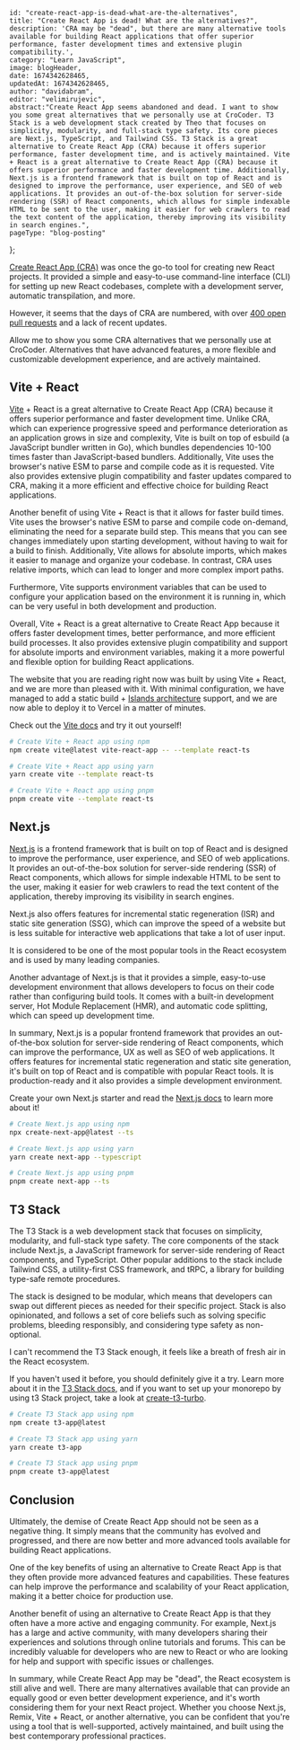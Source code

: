 
    id: "create-react-app-is-dead-what-are-the-alternatives",
    title: "Create React App is dead! What are the alternatives?",
    description: 'CRA may be "dead", but there are many alternative tools available for building React applications that offer superior performance, faster development times and extensive plugin compatibility.',
    category: "Learn JavaScript",
    image: blogHeader,
    date: 1674342628465,
    updatedAt: 1674342628465,
    author: "davidabram",
    editor: "velimirujevic",
    abstract:"Create React App seems abandoned and dead. I want to show you some great alternatives that we personally use at CroCoder. T3 Stack is a web development stack created by Theo that focuses on simplicity, modularity, and full-stack type safety. Its core pieces are Next.js, TypeScript, and Tailwind CSS. T3 Stack is a great alternative to Create React App (CRA) because it offers superior performance, faster development time, and is actively maintained. Vite + React is a great alternative to Create React App (CRA) because it offers superior performance and faster development time. Additionally, Next.js is a frontend framework that is built on top of React and is designed to improve the performance, user experience, and SEO of web applications. It provides an out-of-the-box solution for server-side rendering (SSR) of React components, which allows for simple indexable HTML to be sent to the user, making it easier for web crawlers to read the text content of the application, thereby improving its visibility in search engines.",
    pageType: "blog-posting"
};



[Create React App (CRA)](https://github.com/facebook/create-react-app) was once the go-to tool for creating new React projects. It provided a simple and easy-to-use command-line interface (CLI) for setting up new React codebases, complete with a development server, automatic transpilation, and more. 

However, it seems that the days of CRA are numbered, with over [400 open pull requests](https://github.com/facebook/create-react-app/pulls) and a lack of recent updates. 

Allow me to show you some CRA alternatives that we personally use at CroCoder. Alternatives that have advanced features, a more flexible and customizable development experience, and are actively maintained.

<ContentTable tocData={props.toc} />


## Vite + React

[Vite](https://vitejs.dev/) + React is a great alternative to Create React App (CRA) because it offers superior performance and faster development time. Unlike CRA, which can experience progressive speed and performance deterioration as an application grows in size and complexity, Vite is built on top of esbuild (a JavaScript bundler written in Go), which bundles dependencies 10-100 times faster than JavaScript-based bundlers. Additionally, Vite uses the browser's native ESM to parse and compile code as it is requested. Vite also provides extensive plugin compatibility and faster updates compared to CRA, making it a more efficient and effective choice for building React applications.

Another benefit of using Vite + React is that it allows for faster build times. Vite uses the browser's native ESM to parse and compile code on-demand, eliminating the need for a separate build step. This means that you can see changes immediately upon starting development, without having to wait for a build to finish. Additionally, Vite allows for absolute imports, which makes it easier to manage and organize your codebase. In contrast, CRA uses relative imports, which can lead to longer and more complex import paths.

Furthermore, Vite supports environment variables that can be used to configure your application based on the environment it is running in, which can be very useful in both development and production.

Overall, Vite + React is a great alternative to Create React App because it offers faster development times, better performance, and more efficient build processes. It also provides extensive plugin compatibility and support for absolute imports and environment variables, making it a more powerful and flexible option for building React applications.

The website that you are reading right now was built by using Vite + React, and we are more than pleased with it. With minimal configuration, we have managed to add a static build + [Islands architecture](https://www.patterns.dev/posts/islands-architecture/) support, and we are now able to deploy it to Vercel in a matter of minutes. 

Check out the [Vite docs](https://vitejs.dev/guide/#scaffolding-your-first-vite-project) and try it out yourself!

```bash
# Create Vite + React app using npm
npm create vite@latest vite-react-app -- --template react-ts

# Create Vite + React app using yarn
yarn create vite --template react-ts

# Create Vite + React app using pnpm
pnpm create vite --template react-ts
```


## Next.js

[Next.js](https://nextjs.org/) is a frontend framework that is built on top of React and is designed to improve the performance, user experience, and SEO of web applications. It provides an out-of-the-box solution for server-side rendering (SSR) of React components, which allows for simple indexable HTML to be sent to the user, making it easier for web crawlers to read the text content of the application, thereby improving its visibility in search engines. 

Next.js also offers features for incremental static regeneration (ISR) and static site generation (SSG), which can improve the speed of a website but is less suitable for interactive web applications that take a lot of user input. 

It is considered to be one of the most popular tools in the React ecosystem and is used by many leading companies.

Another advantage of Next.js is that it provides a simple, easy-to-use development environment that allows developers to focus on their code rather than configuring build tools. It comes with a built-in development server, Hot Module Replacement (HMR), and automatic code splitting, which can speed up development time.

In summary, Next.js is a popular frontend framework that provides an out-of-the-box solution for server-side rendering of React components, which can improve the performance, UX as well as SEO of web applications. It offers features for incremental static regeneration and static site generation, it's built on top of React and is compatible with popular React tools. It is production-ready and it also provides a simple development environment.

Create your own Next.js starter and read the [Next.js docs](https://nextjs.org/docs/getting-started) to learn more about it!

```bash
# Create Next.js app using npm
npx create-next-app@latest --ts

# Create Next.js app using yarn
yarn create next-app --typescript

# Create Next.js app using pnpm
pnpm create next-app --ts
```

## T3 Stack 

The T3 Stack is a web development stack that focuses on simplicity, modularity, and full-stack type safety. The core components of the stack include Next.js, a JavaScript framework for server-side rendering of React components, and TypeScript. Other popular additions to the stack include Tailwind CSS, a utility-first CSS framework, and tRPC, a library for building type-safe remote procedures. 

The stack is designed to be modular, which means that developers can swap out different pieces as needed for their specific project. Stack is also opinionated, and follows a set of core beliefs such as solving specific problems, bleeding responsibly, and considering type safety as non-optional.

I can't recommend the T3 Stack enough, it feels like a breath of fresh air in the React ecosystem.

If you haven't used it before, you should definitely give it a try. Learn more about it in the [T3 Stack docs](https://t3.gg/docs/stack/introduction), and if you want to set up your monorepo by using t3 Stack project, take a look at [create-t3-turbo](https://github.com/t3-oss/create-t3-turbo).

```bash
# Create T3 Stack app using npm
npm create t3-app@latest

# Create T3 Stack app using yarn
yarn create t3-app

# Create T3 Stack app using pnpm
pnpm create t3-app@latest
```

## Conclusion

Ultimately, the demise of Create React App should not be seen as a negative thing. It simply means that the community has evolved and progressed, and there are now better and more advanced tools available for building React applications.

One of the key benefits of using an alternative to Create React App is that they often provide more advanced features and capabilities. These features can help improve the performance and scalability of your React application, making it a better choice for production use.

Another benefit of using an alternative to Create React App is that they often have a more active and engaging community. For example, Next.js has a large and active community, with many developers sharing their experiences and solutions through online tutorials and forums. This can be incredibly valuable for developers who are new to React or who are looking for help and support with specific issues or challenges.

In summary, while Create React App may be "dead", the React ecosystem is still alive and well. There are many alternatives available that can provide an equally good or even better development experience, and it's worth considering them for your next React project. Whether you choose Next.js, Remix, Vite + React, or another alternative, you can be confident that you're using a tool that is well-supported, actively maintained, and built using the best contemporary professional practices.


